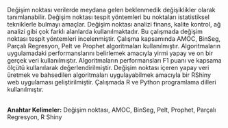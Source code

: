 Değişim noktası verilerde meydana gelen beklenmedik değişiklikler olarak tanımlanabilir. Değişim noktası tespit yöntemleri bu noktaları istatistiksel tekniklerle bulmayı amaçlar. Değişim noktası analizi finans, kalite kontrol, ağ analizi gibi çok farklı alanlarda kullanılmaktadır. Bu çalışmada değişim noktası tespit yöntemleri incelenmiştir. Çalışma kapsamında AMOC, BinSeg, Parçalı Regresyon, Pelt ve Prophet algoritmaları kullanılmıştır. Algoritmaların uygulamadaki performanslarını belirlemek amacıyla yirmi yapay ve on bir gerçek veri kullanılmıştır. Algoritmaların performansları F1 puanı ve kapsama ölçütü kullanılarak değerlendirilmiştir.  Değişim noktası içeren yapay veri üretmek ve bahsedilen algoritmaları uygulayabilmek amacıyla bir RShiny web uygulaması geliştirilmiştir. Çalışmada R ve Python programlama dilleri kullanılmıştır.\
\

**Anahtar Kelimeler:**  Değişim noktası, AMOC, BinSeg, Pelt, Prophet, Parçalı Regresyon, R Shiny
 <!-- 
 Türkçe anahtar kelimeler küçük harfler ile(özel isimler hariç). virgülle ayır, en az üç tane. 
 -->
